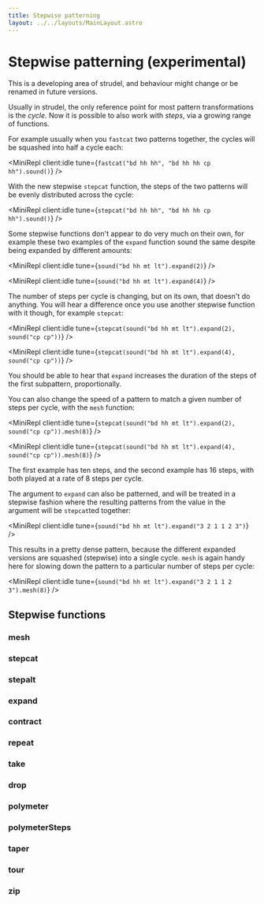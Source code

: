 ```yaml
---
title: Stepwise patterning
layout: ../../layouts/MainLayout.astro
---
```



# Stepwise patterning (experimental)

This is a developing area of strudel, and behaviour might change or be renamed in future versions.

Usually in strudel, the only reference point for most pattern transformations is the _cycle_. Now it is possible to also work with _steps_, via a growing range of functions.

For example usually when you `fastcat` two patterns together, the cycles will be squashed into half a cycle each:

<MiniRepl client:idle tune={`fastcat("bd hh hh", "bd hh hh cp hh").sound()`} />

With the new stepwise `stepcat` function, the steps of the two patterns will be evenly distributed across the cycle:

<MiniRepl client:idle tune={`stepcat("bd hh hh", "bd hh hh cp hh").sound()`} />

Some stepwise functions don't appear to do very much on their own, for example these two examples of the `expand` function sound the same despite being expanded by different amounts:

<MiniRepl client:idle tune={`sound("bd hh mt lt").expand(2)`} />

<MiniRepl client:idle tune={`sound("bd hh mt lt").expand(4)`} />

The number of steps per cycle is changing, but on its own, that doesn't do anything. You will hear a difference once you use another stepwise function with it though, for example `stepcat`:

<MiniRepl client:idle tune={`stepcat(sound("bd hh mt lt").expand(2), sound("cp cp"))`} />

<MiniRepl client:idle tune={`stepcat(sound("bd hh mt lt").expand(4), sound("cp cp"))`} />

You should be able to hear that `expand` increases the duration of the steps of the first subpattern, proportionally.

You can also change the speed of a pattern to match a given number of steps per cycle, with the `mesh` function:

<MiniRepl client:idle tune={`stepcat(sound("bd hh mt lt").expand(2), sound("cp cp")).mesh(8)`} />

<MiniRepl client:idle tune={`stepcat(sound("bd hh mt lt").expand(4), sound("cp cp")).mesh(8)`} />

The first example has ten steps, and the second example has 16 steps, with both played at a rate of 8 steps per cycle.

The argument to `expand` can also be patterned, and will be treated in a stepwise fashion where the resulting patterns from the value in the argument will be `stepcat`ted together:

<MiniRepl client:idle tune={`sound("bd hh mt lt").expand("3 2 1 1 2 3")`} />

This results in a pretty dense pattern, because the different expanded versions are squashed (stepwise) into a single cycle. `mesh` is again handy here for slowing down the pattern to a particular number of steps per cycle:

<MiniRepl client:idle tune={`sound("bd hh mt lt").expand("3 2 1 1 2 3").mesh(8)`} />

## Stepwise functions

### mesh

<JsDoc client:idle name="mesh" h={0} />

### stepcat

<JsDoc client:idle name="stepcat" h={0} />

### stepalt

<JsDoc client:idle name="stepalt" h={0} />

### expand

<JsDoc client:idle name="expand" h={0} />

### contract

<JsDoc client:idle name="contract" h={0} />

### repeat

<JsDoc client:idle name="repeat" h={0} />

### take

<JsDoc client:idle name="take" h={0} />

### drop

<JsDoc client:idle name="drop" h={0} />

### polymeter

<JsDoc client:idle name="polymeter" h={0} />

### polymeterSteps

<JsDoc client:idle name="polymeterSteps" h={0} />

### taper

<JsDoc client:idle name="taper" h={0} />

### tour

<JsDoc client:idle name="tour" h={0} />

### zip

<JsDoc client:idle name="zip" h={0} />
